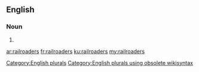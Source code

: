 ==English==

===Noun===
{{head|en}}

# {{plural of|railroader}}

[[Category:English plurals]][[Category:English plurals using obsolete wikisyntax]]

[[ar:railroaders]]
[[fr:railroaders]]
[[ku:railroaders]]
[[my:railroaders]]